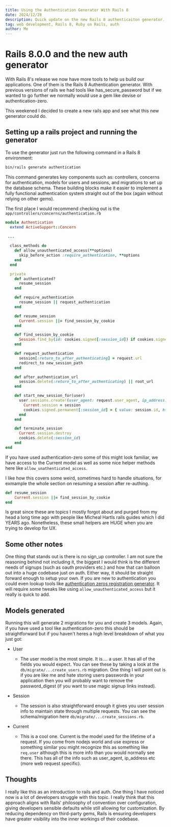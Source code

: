 ```yaml
---
title: Using the Authentication Generator With Rails 8
date: 2024/12/28
description: Quick update on the new Rails 8 authenticaiton generator.
tag: web development, Rails 8, Ruby on Rails, auth
author: Me
---
```

# Rails 8.0.0 and the new auth generator

With Rails 8's release we now have more tools to help us build our applications. One of them is the Rails 8 Authentication generator.
With previous versions of rails we had tools like has_secure_password but if we wanted to go further we normally would use a gem like devise or authentication-zero.

This weekened I decided to create a new rails app and see what this new generator could do.


## Setting up a rails project and running the generator

To use the generator just run the following command in a Rails 8 environment:

```bash
bin/rails generate authentication
```

This command generates key components such as: controllers, concerns for authentication, models for users and sessions, and migrations to set up the database schema. These building blocks make it easier to implement a fully functional authentication system straight out of the box (again without relying on other gems).

The first place I would recommend checking out is the `app/controllers/concerns/authentication.rb`

```ruby
module Authentication
  extend ActiveSupport::Concern
 
 ...

  class_methods do
    def allow_unauthenticated_access(**options)
      skip_before_action :require_authentication, **options
    end
  end

  private
    def authenticated?
      resume_session
    end

    def require_authentication
      resume_session || request_authentication
    end

    def resume_session
      Current.session ||= find_session_by_cookie
    end

    def find_session_by_cookie
      Session.find_by(id: cookies.signed[:session_id]) if cookies.signed[:session_id]
    end

    def request_authentication
      session[:return_to_after_authenticating] = request.url
      redirect_to new_session_path
    end

    def after_authentication_url
      session.delete(:return_to_after_authenticating) || root_url
    end

    def start_new_session_for(user)
      user.sessions.create!(user_agent: request.user_agent, ip_address: request.remote_ip).tap do |session|
        Current.session = session
        cookies.signed.permanent[:session_id] = { value: session.id, httponly: true, same_site: :lax }
      end
    end

    def terminate_session
      Current.session.destroy
      cookies.delete(:session_id)
    end
end
```

If you have used authentication-zero some of this might look familiar, we have access to the Current model as well as some nice helper methods here like `allow_unathenticated_access`.

I like how this covers some weird, sometimes hard to handle situations, for exmample the whole section on resuming a session after re-authing.
```ruby
def resume_session
	Current.session ||= find_session_by_cookie
end
```
Is great since these are topics I mostly forgot about and purged from my head a long time ago with people like Micheal Hartls rails guides which I did YEARS ago. Nonetheless, these small helpers are HUGE when you are trying to develop for UX.

## Some other notes

One thing that stands out is there is no sign_up controller. I am not sure the reasoning behind not including it, the biggest I would think is the different needs of signups (such as oauth providers etc.) and how that can balloon out into a huge codebase just on auth. Either way, it should be straight forward enough to setup your own. If you are new to authentication you could even lookup tools like [authentication zeros registration generator](https://github.com/lazaronixon/authentication-zero/blob/main/lib/generators/authentication/templates/controllers/html/registrations_controller.rb.tt). It will require some tweaks like using `allow_unauthenticated_access` but it really is quick to add.


## Models generated 
Running this will generate 2 migrations for you and create 3 models. Again, if you have used a tool like authentication-zero this should be straightforward but if you haven't heres a high level breakdown of what you just got:

* User
  * The user model is the most simple. It is.... a user. It has all of the fields you would expect. You can see these by taking a look at the `db/migrate/...create_users.rb` migration. One thing I will point out is if you are like me and hate storing users passwords in your application then you will probably want to remove the password_digest (if you want to use magic signup links instead).

* Session
  * The session is also straightforward enough it gives you user session info to maintain state through multiple requests. You can see the schema/migration here `db/migrate/...create_sessions.rb`.

* Current
  * This is a cool one. Current is the model used for the lifetime of a request. If you come from nodejs world and use express or something similar you might recognize this as something like `req.user` although this is more info than you would normally see there. This has all of the info such as user_agent, ip_address etc (more web request specific).

## Thoughts

I really like this as an introduction to rails and auth. One thing I have noticed now is a lot of developers struggle with this topic. I really think that this approach aligns with Rails' philosophy of convention over configuration, giving developers sensible defaults while still allowing for customization. By reducing dependency on third-party gems, Rails is ensuring developers have greater visibility into the inner workings of their codebase.